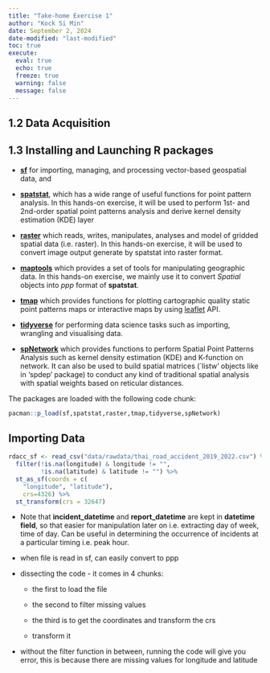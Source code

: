 ```yaml
---
title: "Take-home Exercise 1"
author: "Kock Si Min"
date: September 2, 2024
date-modified: "last-modified"
toc: true
execute:
  eval: true
  echo: true
  freeze: true
  warning: false
  message: false
---
```


## 1.2 Data Acquisition

## 1.3 Installing and Launching R packages

-   [**sf**](https://r-spatial.github.io/sf/) for importing, managing, and processing vector-based geospatial data, and

-   [**spatstat**](https://spatstat.org/), which has a wide range of useful functions for point pattern analysis. In this hands-on exercise, it will be used to perform 1st- and 2nd-order spatial point patterns analysis and derive kernel density estimation (KDE) layer

-   [**raster**](https://cran.r-project.org/web/packages/raster/) which reads, writes, manipulates, analyses and model of gridded spatial data (i.e. raster). In this hands-on exercise, it will be used to convert image output generate by spatstat into raster format.

-   [**maptools**](https://cran.r-project.org/web/packages/maptools/index.html) which provides a set of tools for manipulating geographic data. In this hands-on exercise, we mainly use it to convert *Spatial* objects into *ppp* format of **spatstat**.

-   [**tmap**](https://cran.r-project.org/web/packages/tmap/index.html) which provides functions for plotting cartographic quality static point patterns maps or interactive maps by using [leaflet](https://leafletjs.com/) API.

-   [**tidyverse**](https://www.tidyverse.org/) for performing data science tasks such as importing, wrangling and visualising data.

-   [**spNetwork**](https://cran.r-project.org/web/packages/spNetwork/index.html) which provides functions to perform Spatial Point Patterns Analysis such as kernel density estimation (KDE) and K-function on network. It can also be used to build spatial matrices (\`listw' objects like in 'spdep' package) to conduct any kind of traditional spatial analysis with spatial weights based on reticular distances.

The packages are loaded with the following code chunk:

```r
pacman::p_load(sf,spatstat,raster,tmap,tidyverse,spNetwork)
```

## Importing Data

```r
rdacc_sf <- read_csv("data/rawdata/thai_road_accident_2019_2022.csv") %>%
  filter(!is.na(longitude) & longitude != "",
         !is.na(latitude) & latitude != "") %>%
  st_as_sf(coords = c(
    "longitude", "latitude"),
    crs=4326) %>%
  st_transform(crs = 32647)
```

-   Note that **incident_datetime** and **report_datetime** are kept in **datetime field**, so that easier for manipulation later on i.e. extracting day of week, time of day. Can be useful in determining the occurrence of incidents at a particular timing i.e. peak hour.

-   when file is read in sf, can easily convert to ppp

-   dissecting the code - it comes in 4 chunks:

    -   the first to load the file

    -   the second to filter missing values

    -   the third is to get the coordinates and transform the crs

    -   transform it

-   without the filter function in between, running the code will give you error, this is because there are missing values for longitude and latitude
